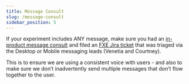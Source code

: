 ```yaml
---
title: Message Consult
slug: /message-consult
sidebar_position: 5
---
```


If your experiment includes ANY message, make sure you had an [in-product message consult](https://mozilla-hub.atlassian.net/wiki/spaces/FIREFOX/pages/208308555/Message+Consult+Creation) and filed an [FXE Jira ticket](https://mozilla-hub.atlassian.net/jira/software/c/projects/FXE/boards/543) that was triaged via the Desktop or Mobile messaging leads (Venetia and Courtney).  

This is to ensure we are using a consistent voice with users - and also to make sure we don’t inadvertently send multiple messages that don’t flow together to the user.
  


